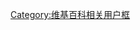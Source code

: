 {{Userbox
  |border-c = #000000
  |border-s = 1
  |id-c     = #000000
  |id-s     = 9
  |id-fc    = #ffffff
  |info-s   = 9
  |info-fc  = #000000
  |info-c   = #ffffff
  |id       = [[File:Flag of the United Arab Republic.svg|60px]]
  |info     = 这个用户现在居住于[[叙利亚]]。
}}
[[Category:叙利亚维基人|{{PAGENAME}}]]
<noinclude>[[Category:维基百科相关用户框]]</noinclude>